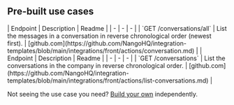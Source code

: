 
## Pre-built use cases

<AccordionGroup>


<Accordion title="Conversations">
| Endpoint | Description | Readme |
| - | - | - |
| `GET /conversations/all` | List the messages in a conversation in reverse chronological order (newest first). | [github.com](https://github.com/NangoHQ/integration-templates/blob/main/integrations/front/actions/conversation.md) |
</Accordion>


<Accordion title="Others">
| Endpoint | Description | Readme |
| - | - | - |
| `GET /conversations` | List the conversations in the company in reverse chronological order. | [github.com](https://github.com/NangoHQ/integration-templates/blob/main/integrations/front/actions/list-conversations.md) |
</Accordion>

</AccordionGroup>

<Tip>Not seeing the use case you need? [Build your own](https://nango.dev/slack) independently.</Tip>
